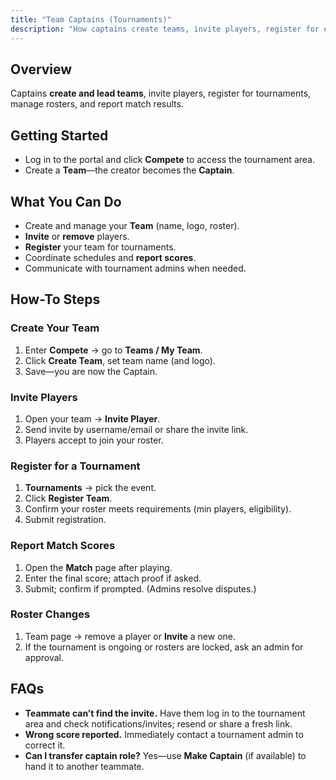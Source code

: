 ```yaml
---
title: "Team Captains (Tournaments)"
description: "How captains create teams, invite players, register for events, manage rosters, and report scores. "
---
```


## Overview

Captains **create and lead teams**, invite players, register for tournaments, manage rosters, and report match results.

## Getting Started

- Log in to the portal and click **Compete** to access the tournament area.
- Create a **Team**—the creator becomes the **Captain**.

## What You Can Do

- Create and manage your **Team** (name, logo, roster).
- **Invite** or **remove** players.
- **Register** your team for tournaments.
- Coordinate schedules and **report scores**.
- Communicate with tournament admins when needed.

## How-To Steps

### **Create Your Team**

1. Enter **Compete** → go to **Teams / My Team**.
2. Click **Create Team**, set team name (and logo).
3. Save—you are now the Captain.

### **Invite Players**

1. Open your team → **Invite Player**.
2. Send invite by username/email or share the invite link.
3. Players accept to join your roster.

### **Register for a Tournament**

1. **Tournaments** → pick the event.
2. Click **Register Team**.
3. Confirm your roster meets requirements (min players, eligibility).
4. Submit registration.

### **Report Match Scores**

1. Open the **Match** page after playing.
2. Enter the final score; attach proof if asked.
3. Submit; confirm if prompted. (Admins resolve disputes.)

### **Roster Changes**

1. Team page → remove a player or **Invite** a new one.
2. If the tournament is ongoing or rosters are locked, ask an admin for approval.

## FAQs

- **Teammate can’t find the invite.** Have them log in to the tournament area and check notifications/invites; resend or share a fresh link.
- **Wrong score reported.** Immediately contact a tournament admin to correct it.
- **Can I transfer captain role?** Yes—use **Make Captain** (if available) to hand it to another teammate.